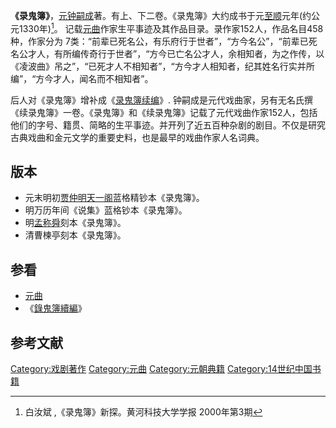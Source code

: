 '''《录鬼簿》'''，[[元|元]][[钟嗣成|钟嗣成]]著。有上、下二卷。《录鬼簿》大约成书于元[[至顺|至顺]]元年(约公元1330年)<ref>白汝斌 ,《录鬼簿》新探。黄河科技大学学报 2000年第3期</ref>。 记载[[元曲|元曲]]作家生平事迹及其作品目录。录作家152人{{Fact|time=2007-07-16T11:04:49Z}}，作品名目458种{{Fact|time=2007-07-16T11:04:49Z}}，作家分为 7类：“前辈已死名公，有乐府行于世者”，“方今名公”，“前辈已死名公才人，有所编传奇行于世者”，“方今已亡名公才人，余相知者，为之作传，以《凌波曲》吊之”，“已死才人不相知者”，“方今才人相知者，纪其姓名行实并所编”，“方今才人，闻名而不相知者”。

后人对《录鬼簿》增补成《[[录鬼簿续编|录鬼簿续编]]》.
钟嗣成是元代戏曲家，另有无名氏撰《续录鬼簿》一卷。《录鬼簿》和《续录鬼簿》记载了元代戏曲作家152人，包括他们的字号、籍贯、简略的生平事迹。并开列了近五百种杂剧的剧目。不仅是研究古典戏曲和金元文学的重要史料，也是最早的戏曲作家人名词典。

==版本==
* 元末明初[[贾仲明|贾仲明]][[天一阁|天一阁]]蓝格精钞本《录鬼簿》。 
* 明万历年间《说集》蓝格钞本《录鬼簿》。 
* 明[[孟称舜|孟称舜]]刻本《录鬼簿》。 
* 清曹楝亭刻本《录鬼簿》。

==参看==
{{wikisource|錄鬼簿}}
*[[元曲|元曲]]
*《[[錄鬼簿續編|錄鬼簿續編]]》

==参考文献==
{{reflist}}

[[Category:戏剧著作|Category:戏剧著作]]
[[Category:元曲|Category:元曲]]
[[Category:元朝典籍|Category:元朝典籍]]
[[Category:14世纪中国书籍|Category:14世纪中国书籍]]